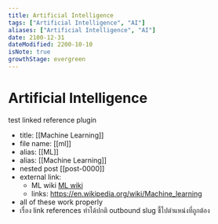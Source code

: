```yaml
---
title: Artificial Intelligence
tags: ["Artificial Intelligence", "AI"]
aliases: ["Artificial Intelligence", "AI"]
date: 2100-12-31
dateModified: 2200-10-10
isNote: true
growthStage: evergreen
---
```


# Artificial Intelligence

test linked reference plugin

- title: [[Machine Learning]]
- file name: [[ml]]
- alias: [[ML]]
- alias: [[Machine Learning]]
- nested post [[post-0000]]
- external link: 
  - ML wiki [ML wiki](https://en.wikipedia.org/wiki/Machine_learning) 
  - links: https://en.wikipedia.org/wiki/Machine_learning
- all of these work properly
- เรื่อง link references ทำได้ปกติ outbound slug ชี้ไปตำแหน่งที่ถูกต้อง
